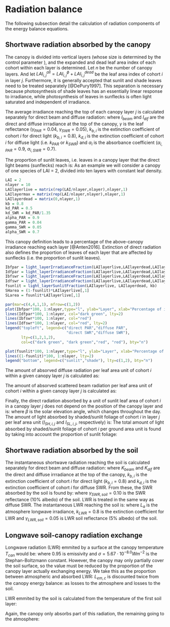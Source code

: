 # Radiation balance {#radiationbalance}
The following subsection detail the calculation of radiation components of the energy balance equations.

## Shortwave radiation absorbed by the canopy {#shortwaveradiationcanopyabs}
The canopy is divided into vertical layers (whose size is determined by the control parameter \texttt{verticalLayerSize}), and the expanded and dead leaf area index of each cohort within each layer is determined. Let $n$ be the number of canopy layers. And let $LAI_{i,j}^{all} = LAI_{i,j}^{\phi}+LAI_{i,j}^{dead}$ be the leaf area index of cohort $i$ in layer $j$. Furthermore, it is generally accepted that sunlit and shade leaves need to be treated separately [@DePury1997]. This separation is necessary because photosynthesis of shade leaves has an essentially linear response to irradiance, while photosynthesis of leaves in sunflecks is often light saturated and independent of irradiance.

The average irradiance reaching the top of each canopy layer $j$ is calculated separately for direct beam and diffuse radiation:
\begin{eqnarray}
I_{beam,j} &=& (1 - \gamma) \cdot I_{beam} \cdot \exp\left[ \sum_{h=j+1}^{n}{\sum_{i}^{c}{-k_{b,i}\cdot \alpha_i^{0.5}\cdot LAI^{all}_{i,h}}}\right]\\
I_{dif,j} &=& (1 - \gamma) \cdot I_{dif} \cdot \exp\left[ \sum_{h=j+1}^{n}{\sum_{i}^{c}{-k_{d,i}\cdot \alpha_i^{0.5}\cdot LAI^{all}_{i,h}}}\right]
\end{eqnarray}
where $I_{beam}$ and $I_{dif}$ are the direct and diffuse irrradiance at the top of the canopy, $\gamma$ is the leaf reflectance ($\gamma_{PAR} = 0.04$, $\gamma_{SWR} = 0.05$), $k_{b,i}$ is the extinction coefficient of cohort $i$ for direct light ($k_{b,i} = 0.8$), $k_{d,i}$ is the extinction coefficient of cohort $i$ for diffuse light (i.e. $k_{PAR}$ or $k_{SWR}$) and $\alpha_i$ is the absorbance coefficient ($\alpha_{i,PAR} = 0.9$, $\alpha_{i,SWR} = 0.7$).

The proportion of sunlit leaves, i.e. leaves in a canopy layer that the direct light beams (sunflecks) reach is:
\begin{equation}
f_{SL, j}  = \exp\left( \sum_{k>j}^{n}{\sum_{i}^{c}{-k_{b,i} \cdot LAI^{all}_{i,k}}}\right) \cdot \exp\left( \sum_{i}^{c}{-k_{b,i} \cdot 0.5\cdot LAI^{all}_{i,j}}\right)
\end{equation}
As an example we will consider a canopy of one species of LAI = 2, divided into ten layers with constant leaf density.

```r
LAI = 2
nlayer = 10
LAIlayerlive = matrix(rep(LAI/nlayer,nlayer),nlayer,1)
LAIlayermax = matrix(rep(LAI/nlayer,nlayer),nlayer,1)
LAIlayerdead = matrix(0,nlayer,1)
kb = 0.8
kd_PAR = 0.5
kd_SWR = kd_PAR/1.35
alpha_PAR = 0.9
gamma_PAR = 0.04
gamma_SWR = 0.05
alpha_SWR = 0.7
```

This canopy definition leads to a percentage of the above-canopy irradiance reaching each layer [@Anten2016]. Extinction of direct radiation also defines the proportion of leaves of each layer that are affected by sunflecks (i.e. the proportion of sunlit leaves).

```r
Ibfpar = light_layerIrradianceFraction(LAIlayerlive,LAIlayerdead,LAIlayermax, kb, alpha_PAR)
Idfpar = light_layerIrradianceFraction(LAIlayerlive,LAIlayerdead,LAIlayermax, kd_PAR, alpha_PAR)
Ibfswr = light_layerIrradianceFraction(LAIlayerlive,LAIlayerdead,LAIlayermax, kb, alpha_SWR)
Idfswr = light_layerIrradianceFraction(LAIlayerlive,LAIlayerdead,LAIlayermax, kd_SWR, alpha_SWR)
fsunlit = light_layerSunlitFraction(LAIlayerlive, LAIlayerdead, kb)
SHarea = (1-fsunlit)*LAIlayerlive[,1] 
SLarea = fsunlit*LAIlayerlive[,1] 

par(mar=c(4,4,1,1), mfrow=c(1,2))
plot(Ibfpar*100, 1:nlayer,type="l", ylab="Layer", xlab="Percentage of irradiance", xlim=c(0,100), ylim=c(1,nlayer), col="dark green")
lines(Idfpar*100, 1:nlayer, col="dark green", lty=2)
lines(Ibfswr*100, 1:nlayer, col="red")
lines(Idfswr*100, 1:nlayer, col="red", lty=2)
legend("topleft", legend=c("direct PAR","diffuse PAR",
                           "direct SWR","diffuse SWR"), 
       lty=c(1,2,1,2),
       col=c("dark green", "dark green","red", "red"), bty="n")

plot(fsunlit*100, 1:nlayer,type="l", ylab="Layer", xlab="Percentage of leaves", xlim=c(0,100), ylim=c(1,nlayer))
lines((1-fsunlit)*100, 1:nlayer, lty=2)
legend("bottom", legend=c("sunlit","shade"), lty=c(1,2), bty="n")
```

The amount of absorved diffuse radiation per leaf area unit of cohort $i$ within a given canopy layer $j$ is calculated as:
\begin{equation}
I_{dif,i,j} = I_{dif,j} \cdot k_{d,i} \cdot \alpha_i^{0.5} \exp\left[ \sum_{h}^{c}{-k_{d,h}\cdot \alpha_h^{0.5}\cdot 0.5\cdot LAI^{all}_{h,j}}\right]
\end{equation}


The amount of absorved scattered beam radiation per leaf area unit of cohort $i$ within a given canopy layer $j$ is calculated as:
\begin{equation}
% \begin{split}
I_{sca,i,j} = I_{b,j} \cdot k_{b,i} \left( \alpha_i^{0.5}\cdot \exp \left( \sum_{h}^{c}{-k_{b,h}\cdot \alpha_h\cdot 0.5\cdot LAI^{all}_{h,i}}\right) 
-\frac{\alpha_i}{(1-\gamma)}\cdot \exp\left( \sum_{h}^{c}{-k_{b,h}\cdot 0.5\cdot LAI^{all}_{h,i}}\right) \right)
% \end{split}
\end{equation}

Finally, the direct radiation absorbed by a unit of sunlit leaf area of cohort $i$ in a canopy layer $j$ does not depend on the position of the canopy layer and is:
\begin{equation}
I_{dir,i,j} = I_{beam} \cdot \alpha_i \cdot 0.5/\sin{\beta}
\end{equation}
where $\beta$ is the solar elevation angle, which changes throughout the day. The amount of light absorbed by shaded/sunlit foliage of cohort $i$ in layer $j$ per leaf area unit ($I_{SH,i,j}$ and $I_{SL,i,j}$, respectively) is:
\begin{eqnarray}
I_{SH,i,j} &=& I_{dif,i,j} + I_{sca,i,j} \\
I_{SL,i,j} &=& I_{dif,i,j} + I_{sca,i,j} + I_{dir,i,j}
\end{eqnarray}
The total amount of light absorbed by shaded/sunlit foliage of cohort $i$ per ground area unit is found by taking into account the proportion of sunlit foliage:
\begin{eqnarray}
\Phi_{SH,i,j} &=& I_{SH,i,j}\cdot (1 - f_{SL,j}) \cdot LAI^{\phi}_{i,j}\\
\Phi_{SL,i,j} &=& I_{SL,i,j}\cdot f_{SL,j} \cdot LAI^{\phi}_{i,j}
\end{eqnarray}

## Shortwave radiation absorbed by the soil {#shortwaveradiationsoilabs}
The instantaneous shortwave radiation reaching the soil is calculated separately for direct beam and diffuse radiation:
\begin{eqnarray}
K_{beam, soil} &=&  K_{beam} \cdot \exp\left[ \sum_{h=j+1}^{n}{\sum_{i}^{c}{-k_{b,i}\cdot \alpha_i^{0.5} \cdot LAI^{all}_{i,h}}}\right]\\
K_{dif, soil} &=& K_{dif} \cdot \exp\left[ \sum_{h=j+1}^{n}{\sum_{i}^{c}{-k_{d,i}\cdot LAI^{all}_{i,h}}}\right]
\end{eqnarray}
where $K_{beam}$ and $K_{dif}$ are the direct and diffuse irrradiance at the top of the canopy, $k_{b,i}$ is the extinction coefficient of cohort $i$ for direct light ($k_{b,i} = 0.8$) and $k_{d,i}$ is the extinction coefficient of cohort $i$ for diffuse SWR. From these, the SWR absorbed by the soil is found by:
\begin{equation}
K_{abs,sa} = (1 - \gamma_{SWR, soil})\cdot (K_{beam, soil} + K_{dif, soil})
\end{equation}
where $\gamma_{SWR, soil} = 0.10$ is the SWR reflectance (10% albedo) of the soil. LWR is treated in the same way as diffuse SWR. The instantaneous LWR reaching the soil is:
\begin{equation}
L_{abs,sa} = (1 - \gamma_{LWR, soil})\cdot L_{a} \cdot \exp\left[ \sum_{h=j+1}^{n}{\sum_{i}^{c}{-k_{LWR}\cdot LAI^{all}_{i,h}}}\right]
\end{equation}
where $L_a$ is the atmosphere longwave irradiance, $k_{LWR} = 0.8$ is the extinction coefficient for LWR and $\gamma_{LWR, soil} = 0.05$ is LWR soil reflectance (5% albedo) of the soil.

## Longwave soil-canopy radiation exchange {#longwaveradiationexchange}
Longwave radiation (LWR) emmited by a surface at the canopy temperature $T_{can}$ would be:
\begin{equation}
L_{em} = 0.95 \cdot \sigma \cdot (T_{can} + 273.16)^{4.0}
\end{equation}
where $0.95$ is emissivity and $\sigma = 5.67 \cdot 10^{-8.0}  Wm^{-2}$ is the Stephan-Boltzmann constant. However, the canopy may only partially cover the soil surface, so the value must be reduced by the proportion of the canopy layer actually exchanging energy. We take this as the proportion between atmospheric and absorbed LWR:
\begin{eqnarray}
p_{exch} &=& \frac{L_{abs,ca}}{L_a} \\
L_{em, c} &=& p_{exch} \cdot L_{em}
\end{eqnarray}
$L_{em, c}$ is discounted twice from the canopy energy balance: as losses to the atmosphere and losses to the soil. 

LWR emmited by the soil is calculated from the temperature of the first soil layer:
\begin{equation}
L_{em, s} = 0.95 \cdot \sigma \cdot (T_{soil} + 273.16)^{4.0}
\end{equation}

Again, the canopy only absorbs part of this radiation, the remaining going to the atmosphere:

\begin{equation}
L_{abs, cs} = p_{exch} \cdot L_{em,s}
\end{equation}
